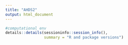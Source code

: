 ---
title: "AHDS2"
output: html_document
---

```{r}
#computational env 
details::details(sessioninfo::session_info(),
                 summary = "R and package versions")
```

